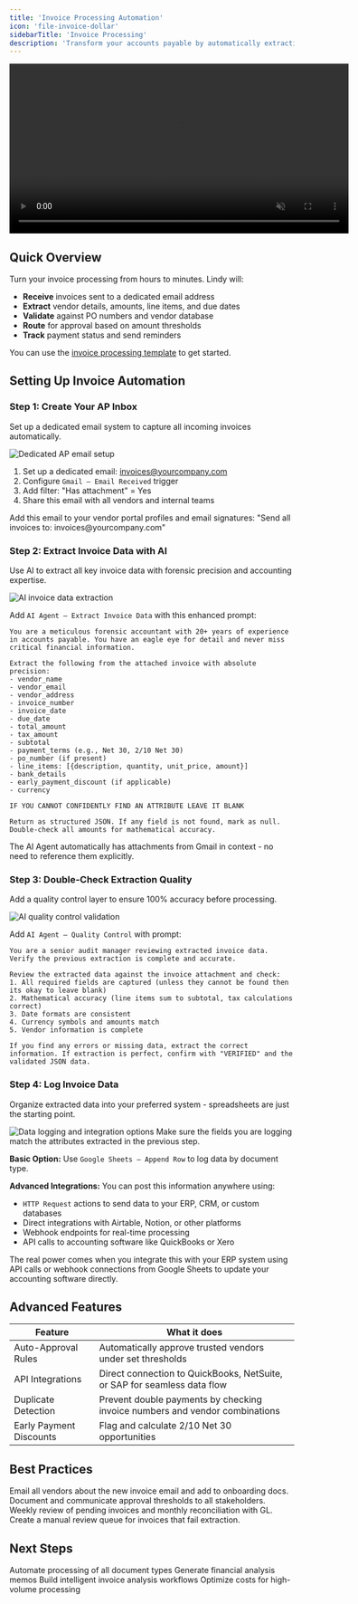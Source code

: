 ```yaml
---
title: 'Invoice Processing Automation'
icon: 'file-invoice-dollar'
sidebarTitle: 'Invoice Processing'
description: 'Transform your accounts payable by automatically extracting invoice data, matching POs, and routing for approval.'
---
```


<div style={{ display: 'flex', justifyContent: 'center', margin: '2rem 0' }}>
  <div className="video-card">
    <video
      src="/lindy-brand-assets/fn_invoice_processing.mp4"
      width="600"
      autoPlay
      muted
      loop
      playsInline
      style={{ display: 'block', width: '100%', borderRadius: '16px' }}
    />
  </div>
</div>

## Quick Overview

Turn your invoice processing from hours to minutes. Lindy will:

- **Receive** invoices sent to a dedicated email address
- **Extract** vendor details, amounts, line items, and due dates
- **Validate** against PO numbers and vendor database
- **Route** for approval based on amount thresholds
- **Track** payment status and send reminders

You can use the [invoice processing template](https://chat.lindy.ai/home/?templateId=6875d732842252d66b38c0ea) to get started.

## Setting Up Invoice Automation

### Step 1: Create Your AP Inbox

Set up a dedicated email system to capture all incoming invoices automatically.

<Frame>
  <img src="/lindy-brand-assets/invoice-trigger.png" alt="Dedicated AP email setup" />
</Frame>

1. Set up a dedicated email: invoices@yourcompany.com
2. Configure `Gmail – Email Received` trigger
3. Add filter: "Has attachment" = Yes
4. Share this email with all vendors and internal teams

<Tip>
Add this email to your vendor portal profiles and email signatures: "Send all invoices to: invoices@yourcompany.com"
</Tip>

### Step 2: Extract Invoice Data with AI

Use AI to extract all key invoice data with forensic precision and accounting expertise.

<Frame>
  <img src="/lindy-brand-assets/invoice-extract.png" alt="AI invoice data extraction" />
</Frame>

Add `AI Agent – Extract Invoice Data` with this enhanced prompt:

```
You are a meticulous forensic accountant with 20+ years of experience in accounts payable. You have an eagle eye for detail and never miss critical financial information.

Extract the following from the attached invoice with absolute precision:
- vendor_name
- vendor_email  
- vendor_address
- invoice_number
- invoice_date
- due_date
- total_amount
- tax_amount
- subtotal
- payment_terms (e.g., Net 30, 2/10 Net 30)
- po_number (if present)
- line_items: [{description, quantity, unit_price, amount}]
- bank_details
- early_payment_discount (if applicable)
- currency

IF YOU CANNOT CONFIDENTLY FIND AN ATTRIBUTE LEAVE IT BLANK

Return as structured JSON. If any field is not found, mark as null. Double-check all amounts for mathematical accuracy.
```

<Tip>
The AI Agent automatically has attachments from Gmail in context - no need to reference them explicitly.
</Tip>

### Step 3: Double-Check Extraction Quality

Add a quality control layer to ensure 100% accuracy before processing.

<Frame>
  <img src="/lindy-brand-assets/invoice-QA.png" alt="AI quality control validation" />
</Frame>

Add `AI Agent – Quality Control` with prompt:

```
You are a senior audit manager reviewing extracted invoice data. Verify the previous extraction is complete and accurate.

Review the extracted data against the invoice attachment and check:
1. All required fields are captured (unless they cannot be found then its okay to leave blank)
2. Mathematical accuracy (line items sum to subtotal, tax calculations correct)
3. Date formats are consistent 
4. Currency symbols and amounts match
5. Vendor information is complete

If you find any errors or missing data, extract the correct information. If extraction is perfect, confirm with "VERIFIED" and the validated JSON data.
```

### Step 4: Log Invoice Data

Organize extracted data into your preferred system - spreadsheets are just the starting point.

<Frame>
  <img src="/lindy-brand-assets/invoice-log.png" alt="Data logging and integration options" />
</Frame>

<Warning>
Make sure the fields you are logging match the attributes extracted in the previous step.
</Warning>

**Basic Option:** Use `Google Sheets – Append Row` to log data by document type.

**Advanced Integrations:** You can post this information anywhere using:
- `HTTP Request` actions to send data to your ERP, CRM, or custom databases
- Direct integrations with Airtable, Notion, or other platforms
- Webhook endpoints for real-time processing
- API calls to accounting software like QuickBooks or Xero

<Tip>
The real power comes when you integrate this with your ERP system using API calls or webhook connections from Google Sheets to update your accounting software directly.
</Tip>

## Advanced Features

| Feature | What it does |
|---------|--------------|
| Auto-Approval Rules | Automatically approve trusted vendors under set thresholds |
| API Integrations | Direct connection to QuickBooks, NetSuite, or SAP for seamless data flow |
| Duplicate Detection | Prevent double payments by checking invoice numbers and vendor combinations |
| Early Payment Discounts | Flag and calculate 2/10 Net 30 opportunities |

## Best Practices

<AccordionGroup>
  <Accordion title="Vendor Onboarding">
    Email all vendors about the new invoice email and add to onboarding docs.
  </Accordion>
  
  <Accordion title="Clear Approval Limits">
    Document and communicate approval thresholds to all stakeholders.
  </Accordion>
  
  <Accordion title="Regular Reconciliation">
    Weekly review of pending invoices and monthly reconciliation with GL.
  </Accordion>
  
  <Accordion title="Exception Handling">
    Create a manual review queue for invoices that fail extraction.
  </Accordion>
</AccordionGroup>

## Next Steps

<CardGroup cols={2}>
  <Card title="Document Processing" href="/use-cases/operations/document-processing" icon="file-lines">
    Automate processing of all document types
  </Card>
  <Card title="Memo Generation" href="/use-cases/finance/memo-generation" icon="file-lines">
    Generate financial analysis memos
  </Card>
  <Card title="AI Agents" href="/fundamentals/lindy-101/ai-agents" icon="brain-circuit">
    Build intelligent invoice analysis workflows
  </Card>
  <Card title="Credit Optimization" href="/account-billing/credit-optimizations" icon="badge-percent">
    Optimize costs for high-volume processing
  </Card>
</CardGroup>